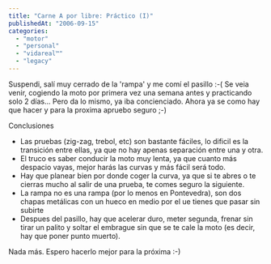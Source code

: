 ```yaml
---
title: "Carne A por libre: Práctico (I)"
publishedAt: "2006-09-15"
categories: 
  - "motor"
  - "personal"
  - "vidareal™"
  - "legacy"
---
```


Suspendi, salí muy cerrado de la 'rampa' y me comí el pasillo :-( Se veia venir, cogiendo la moto por primera vez una semana antes y practicando solo 2 días... Pero da lo mismo, ya iba concienciado. Ahora ya se como hay que hacer y para la proxima apruebo seguro ;-)

Conclusiones

- Las pruebas (zig-zag, trebol, etc) son bastante fáciles, lo dificil es la transición entre ellas, ya que no hay apenas separación entre una y otra.
- El truco es saber conducir la moto muy lenta, ya que cuanto más despacio vayas, mejor harás las curvas y más fácil será todo.
- Hay que planear bien por donde coger la curva, ya que si te abres o te cierras mucho al salir de una prueba, te comes seguro la siguiente.
- La rampa no es una rampa (por lo menos en Pontevedra), son dos chapas metálicas con un hueco en medio por el ue tienes que pasar sin subirte
- Despues del pasillo, hay que acelerar duro, meter segunda, frenar sin tirar un palito y soltar el embrague sin que se te cale la moto (es decir, hay que poner punto muerto).

Nada más. Espero hacerlo mejor para la próxima :-)
